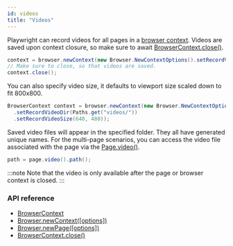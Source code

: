 ```yaml
---
id: videos
title: "Videos"
---
```



Playwright can record videos for all pages in a [browser context](./core-concepts.mdx#browser-contexts). Videos are saved upon context closure, so make sure to await [BrowserContext.close()](./api/class-browsercontext.mdx#browser-context-close).

```java
context = browser.newContext(new Browser.NewContextOptions().setRecordVideoDir(Paths.get("videos/")));
// Make sure to close, so that videos are saved.
context.close();
```

You can also specify video size, it defaults to viewport size scaled down to fit 800x800.

```java
BrowserContext context = browser.newContext(new Browser.NewContextOptions()
  .setRecordVideoDir(Paths.get("videos/"))
  .setRecordVideoSize(640, 480));
```

Saved video files will appear in the specified folder. They all have generated unique names. For the multi-page scenarios, you can access the video file associated with the page via the [Page.video()](./api/class-page.mdx#page-video).

```java
path = page.video().path();
```

:::note
Note that the video is only available after the page or browser context is closed.
:::

### API reference
- [BrowserContext]
- [Browser.newContext([options])](./api/class-browser.mdx#browser-new-context)
- [Browser.newPage([options])](./api/class-browser.mdx#browser-new-page)
- [BrowserContext.close()](./api/class-browsercontext.mdx#browser-context-close)

[Browser]: ./api/class-browser.mdx "Browser"
[BrowserContext]: ./api/class-browsercontext.mdx "BrowserContext"
[BrowserType]: ./api/class-browsertype.mdx "BrowserType"
[ConsoleMessage]: ./api/class-consolemessage.mdx "ConsoleMessage"
[Dialog]: ./api/class-dialog.mdx "Dialog"
[Download]: ./api/class-download.mdx "Download"
[ElementHandle]: ./api/class-elementhandle.mdx "ElementHandle"
[FetchResponse]: ./api/class-fetchresponse.mdx "FetchResponse"
[FileChooser]: ./api/class-filechooser.mdx "FileChooser"
[Frame]: ./api/class-frame.mdx "Frame"
[JSHandle]: ./api/class-jshandle.mdx "JSHandle"
[Keyboard]: ./api/class-keyboard.mdx "Keyboard"
[Locator]: ./api/class-locator.mdx "Locator"
[Mouse]: ./api/class-mouse.mdx "Mouse"
[Page]: ./api/class-page.mdx "Page"
[Playwright]: ./api/class-playwright.mdx "Playwright"
[PlaywrightException]: ./api/class-playwrightexception.mdx "PlaywrightException"
[Request]: ./api/class-request.mdx "Request"
[Response]: ./api/class-response.mdx "Response"
[Route]: ./api/class-route.mdx "Route"
[Selectors]: ./api/class-selectors.mdx "Selectors"
[TimeoutError]: ./api/class-timeouterror.mdx "TimeoutError"
[Touchscreen]: ./api/class-touchscreen.mdx "Touchscreen"
[Tracing]: ./api/class-tracing.mdx "Tracing"
[Video]: ./api/class-video.mdx "Video"
[WebSocket]: ./api/class-websocket.mdx "WebSocket"
[WebSocketFrame]: ./api/class-websocketframe.mdx "WebSocketFrame"
[Worker]: ./api/class-worker.mdx "Worker"
[Element]: https://developer.mozilla.org/en-US/docs/Web/API/element "Element"
[EvaluationArgument]: ./core-concepts.mdx#evaluation-argument "EvaluationArgument"
[Promise]: https://developer.mozilla.org/en-US/docs/Web/JavaScript/Reference/Global_Objects/Promise "Promise"
[iterator]: https://developer.mozilla.org/en-US/docs/Web/JavaScript/Reference/Iteration_protocols "Iterator"
[origin]: https://developer.mozilla.org/en-US/docs/Glossary/Origin "Origin"
[selector]: https://developer.mozilla.org/en-US/docs/Web/CSS/CSS_Selectors "selector"
[Serializable]: https://developer.mozilla.org/en-US/docs/Web/JavaScript/Reference/Global_Objects/JSON/stringify#Description "Serializable"
[UIEvent.detail]: https://developer.mozilla.org/en-US/docs/Web/API/UIEvent/detail "UIEvent.detail"
[UnixTime]: https://en.wikipedia.org/wiki/Unix_time "Unix Time"
[xpath]: https://developer.mozilla.org/en-US/docs/Web/XPath "xpath"

[boolean]: https://docs.oracle.com/javase/tutorial/java/nutsandbolts/datatypes.html "boolean"
[byte&#91;&#93;]: https://docs.oracle.com/javase/tutorial/java/nutsandbolts/datatypes.html "byte[]"
[Consumer]: https://docs.oracle.com/javase/8/docs/api/java/util/function/Consumer.html "Consumer"
[double]: https://docs.oracle.com/javase/tutorial/java/nutsandbolts/datatypes.html "double"
[InputStream]: https://docs.oracle.com/javase/8/docs/api/java/io/InputStream.html "InputStream"
[int]: https://docs.oracle.com/javase/tutorial/java/nutsandbolts/datatypes.html "int"
[List]: https://docs.oracle.com/javase/8/docs/api/java/util/List.html "List"
[Map]: https://docs.oracle.com/javase/8/docs/api/java/util/Map.html "Map"
[null]: https://docs.oracle.com/javase/specs/jls/se8/html/jls-3.html#jls-3.10.7 "null"
[Object]: https://docs.oracle.com/javase/8/docs/api/java/lang/Object.html "Object"
[Path]: https://docs.oracle.com/javase/8/docs/api/java/nio/file/Path.html "Path"
[Pattern]: https://docs.oracle.com/javase/8/docs/api/java/util/regex/Pattern.html "Pattern"
[Predicate]: https://docs.oracle.com/javase/8/docs/api/java/util/function/Predicate.html "Predicate"
[void]: https://docs.oracle.com/javase/tutorial/java/javaOO/methods.html "void"
[Runnable]: https://docs.oracle.com/javase/8/docs/api/java/lang/Runnable.html "Runnable"
[RuntimeException]: https://docs.oracle.com/javase/8/docs/api/java/lang/RuntimeException.html "RuntimeException"
[String]: https://docs.oracle.com/javase/8/docs/api/java/lang/String.html "String"

[all available image tags]: https://mcr.microsoft.com/v2/playwright/java/tags/list "all available image tags"
[Docker Hub]: https://hub.docker.com/_/microsoft-playwright-java "Docker Hub"
[Dockerfile.focal]: https://github.com/microsoft/playwright-java/blob/master/Dockerfile.focal "Dockerfile.focal"
